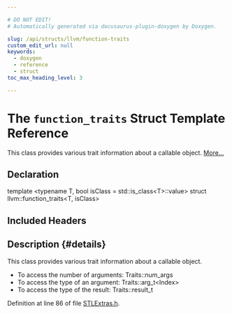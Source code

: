 ```yaml
---

# DO NOT EDIT!
# Automatically generated via docusaurus-plugin-doxygen by Doxygen.

slug: /api/structs/llvm/function-traits
custom_edit_url: null
keywords:
  - doxygen
  - reference
  - struct
toc_max_heading_level: 3

---
```





# The `function_traits` Struct Template Reference

<DoxygenPage pluginConfig={pluginConfig}>

This class provides various trait information about a callable object. <a href="#details">More...</a>

## Declaration

<CodeBlock>template &lt;typename T, bool isClass = std::is&#95;class&lt;T&gt;::value&gt;
struct llvm::function_traits&lt;T, isClass&gt;</CodeBlock>

## Included Headers

<IncludesList>
<IncludesListItem
  filePath="llvm/ADT/STLExtras.h"
  permalink="/docs/api/files/include/include/llvm/include/llvm/adt/stlextras-h"
  isLocal="true" />
</IncludesList>

## Description {#details}

This class provides various trait information about a callable object.

<ul>
<li>To access the number of arguments: Traits::num&#95;args</li>
<li>To access the type of an argument: Traits::arg&#95;t&lt;Index&gt;</li>
<li>To access the type of the result: Traits::result&#95;t</li>
</ul>

Definition at line 86 of file <a href="/docs/api/files/include/include/llvm/include/llvm/adt/stlextras-h">STLExtras.h</a>.

</DoxygenPage>
